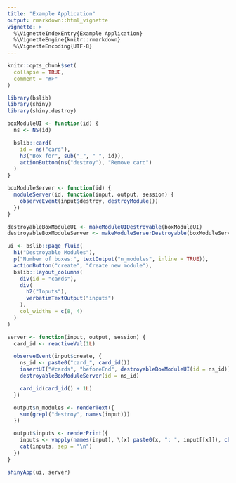 ```yaml
---
title: "Example Application"
output: rmarkdown::html_vignette
vignette: >
  %\VignetteIndexEntry{Example Application}
  %\VignetteEngine{knitr::rmarkdown}
  %\VignetteEncoding{UTF-8}
---
```


```r
knitr::opts_chunk$set(
  collapse = TRUE,
  comment = "#>"
)
```

```r
library(bslib)
library(shiny)
library(shiny.destroy)
```

```r
boxModuleUI <- function(id) {
  ns <- NS(id)

  bslib::card(
    id = ns("card"),
    h3("Box for", sub("_", " ", id)),
    actionButton(ns("destroy"), "Remove card")
  )
}

boxModuleServer <- function(id) {
  moduleServer(id, function(input, output, session) {
    observeEvent(input$destroy, destroyModule())
  })
}

destroyableBoxModuleUI <- makeModuleUIDestroyable(boxModuleUI)
destroyableBoxModuleServer <- makeModuleServerDestroyable(boxModuleServer)

ui <- bslib::page_fluid(
  h1("Destroyable Modules"),
  p("Number of boxes:", textOutput("n_modules", inline = TRUE)),
  actionButton("create", "Create new module"),
  bslib::layout_columns(
    div(id = "cards"),
    div(
      h2("Inputs"),
      verbatimTextOutput("inputs")
    ),
    col_widths = c(8, 4)
  )
)

server <- function(input, output, session) {
  card_id <- reactiveVal(1L)

  observeEvent(input$create, {
    ns_id <- paste0("card_", card_id())
    insertUI("#cards", "beforeEnd", destroyableBoxModuleUI(id = ns_id))
    destroyableBoxModuleServer(id = ns_id)

    card_id(card_id() + 1L)
  })

  output$n_modules <- renderText({
    sum(grepl("destroy", names(input)))
  })

  output$inputs <- renderPrint({
    inputs <- vapply(names(input), \(x) paste0(x, ": ", input[[x]]), character(1L))
    cat(inputs, sep = "\n")
  })
}

shinyApp(ui, server)
```
